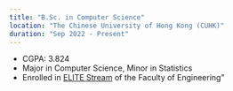 ```yaml
---
title: "B.Sc. in Computer Science"
location: "The Chinese University of Hong Kong (CUHK)"
duration: "Sep 2022 - Present"
---
```


- CGPA: 3.824
- Major in Computer Science, Minor in Statistics
- Enrolled in [ELITE Stream](https://www.erg.cuhk.edu.hk/erg/Elite) of the Faculty of Engineering"